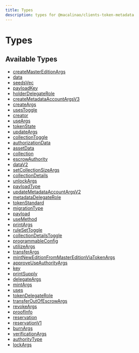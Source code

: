 ```yaml
---
title: Types
description: types for @macalinao/clients-token-metadata
---
```


# Types

## Available Types

- [createMasterEditionArgs](./createMasterEditionArgs)
- [data](./data)
- [seedsVec](./seedsVec)
- [payloadKey](./payloadKey)
- [holderDelegateRole](./holderDelegateRole)
- [createMetadataAccountArgsV3](./createMetadataAccountArgsV3)
- [createArgs](./createArgs)
- [usesToggle](./usesToggle)
- [creator](./creator)
- [useArgs](./useArgs)
- [tokenState](./tokenState)
- [updateArgs](./updateArgs)
- [collectionToggle](./collectionToggle)
- [authorizationData](./authorizationData)
- [assetData](./assetData)
- [collection](./collection)
- [escrowAuthority](./escrowAuthority)
- [dataV2](./dataV2)
- [setCollectionSizeArgs](./setCollectionSizeArgs)
- [collectionDetails](./collectionDetails)
- [unlockArgs](./unlockArgs)
- [payloadType](./payloadType)
- [updateMetadataAccountArgsV2](./updateMetadataAccountArgsV2)
- [metadataDelegateRole](./metadataDelegateRole)
- [tokenStandard](./tokenStandard)
- [migrationType](./migrationType)
- [payload](./payload)
- [useMethod](./useMethod)
- [printArgs](./printArgs)
- [ruleSetToggle](./ruleSetToggle)
- [collectionDetailsToggle](./collectionDetailsToggle)
- [programmableConfig](./programmableConfig)
- [utilizeArgs](./utilizeArgs)
- [transferArgs](./transferArgs)
- [mintNewEditionFromMasterEditionViaTokenArgs](./mintNewEditionFromMasterEditionViaTokenArgs)
- [approveUseAuthorityArgs](./approveUseAuthorityArgs)
- [key](./key)
- [printSupply](./printSupply)
- [delegateArgs](./delegateArgs)
- [mintArgs](./mintArgs)
- [uses](./uses)
- [tokenDelegateRole](./tokenDelegateRole)
- [transferOutOfEscrowArgs](./transferOutOfEscrowArgs)
- [revokeArgs](./revokeArgs)
- [proofInfo](./proofInfo)
- [reservation](./reservation)
- [reservationV1](./reservationV1)
- [burnArgs](./burnArgs)
- [verificationArgs](./verificationArgs)
- [authorityType](./authorityType)
- [lockArgs](./lockArgs)
